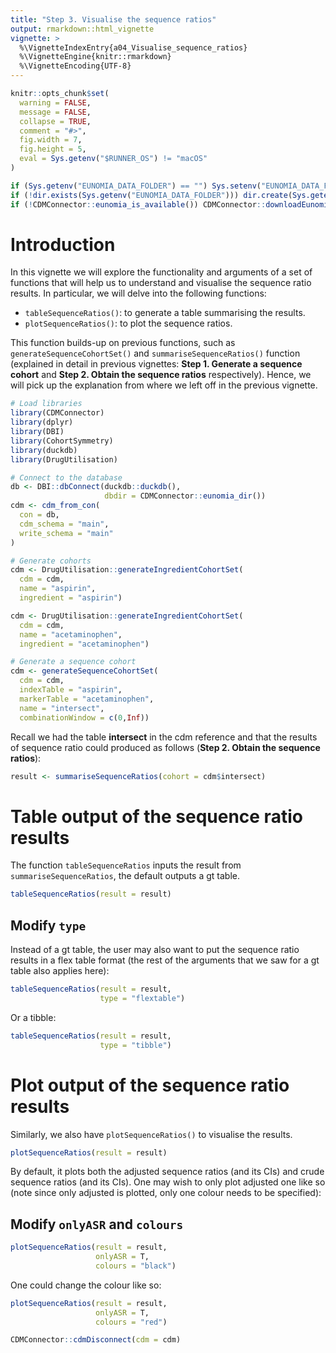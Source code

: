 ```yaml
---
title: "Step 3. Visualise the sequence ratios"
output: rmarkdown::html_vignette
vignette: >
  %\VignetteIndexEntry{a04_Visualise_sequence_ratios}
  %\VignetteEngine{knitr::rmarkdown}
  %\VignetteEncoding{UTF-8}
---
```

```r
knitr::opts_chunk$set(
  warning = FALSE,
  message = FALSE,
  collapse = TRUE,
  comment = "#>",
  fig.width = 7,
  fig.height = 5,
  eval = Sys.getenv("$RUNNER_OS") != "macOS"
)
```

```r
if (Sys.getenv("EUNOMIA_DATA_FOLDER") == "") Sys.setenv("EUNOMIA_DATA_FOLDER" = tempdir())
if (!dir.exists(Sys.getenv("EUNOMIA_DATA_FOLDER"))) dir.create(Sys.getenv("EUNOMIA_DATA_FOLDER"))
if (!CDMConnector::eunomia_is_available()) CDMConnector::downloadEunomiaData()
```

# Introduction
In this vignette we will explore the functionality and arguments of a set of functions that will help us to understand and visualise the sequence ratio results. In particular, we will delve into the following functions:

- `tableSequenceRatios()`: to generate a table summarising the results.
- `plotSequenceRatios()`: to plot the sequence ratios.

This function builds-up on previous functions, such as `generateSequenceCohortSet()` and `summariseSequenceRatios()` function (explained in detail in previous vignettes: **Step 1. Generate a sequence cohort** and **Step 2. Obtain the sequence ratios** respectively). Hence, we will pick up the explanation from where we left off in the previous vignette. 

```r
# Load libraries
library(CDMConnector)
library(dplyr)
library(DBI)
library(CohortSymmetry)
library(duckdb)
library(DrugUtilisation)

# Connect to the database
db <- DBI::dbConnect(duckdb::duckdb(), 
                     dbdir = CDMConnector::eunomia_dir())
cdm <- cdm_from_con(
  con = db,
  cdm_schema = "main",
  write_schema = "main"
)

# Generate cohorts
cdm <- DrugUtilisation::generateIngredientCohortSet(
  cdm = cdm,
  name = "aspirin",
  ingredient = "aspirin")

cdm <- DrugUtilisation::generateIngredientCohortSet(
  cdm = cdm,
  name = "acetaminophen",
  ingredient = "acetaminophen")

# Generate a sequence cohort
cdm <- generateSequenceCohortSet(
  cdm = cdm,
  indexTable = "aspirin",
  markerTable = "acetaminophen",
  name = "intersect",
  combinationWindow = c(0,Inf))
```

Recall we had the table **intersect** in the cdm reference and that the results of sequence ratio could produced as follows (**Step 2. Obtain the sequence ratios**):

```r
result <- summariseSequenceRatios(cohort = cdm$intersect)
```

# Table output of the sequence ratio results
The function `tableSequenceRatios` inputs the result from `summariseSequenceRatios`, the default outputs a gt table.

```r
tableSequenceRatios(result = result)
```

## Modify `type`

Instead of a gt table, the user may also want to put the sequence ratio results in a flex table format (the rest of the arguments that we saw for a gt table also applies here):

```r
tableSequenceRatios(result = result,
                    type = "flextable")
```

Or a tibble:

```r
tableSequenceRatios(result = result,
                    type = "tibble")
```

# Plot output of the sequence ratio results

Similarly, we also have `plotSequenceRatios()` to visualise the results.

```r
plotSequenceRatios(result = result)
```

By default, it plots both the adjusted sequence ratios (and its CIs) and crude sequence ratios (and its CIs). One may wish to only plot adjusted one like so (note since only adjusted is plotted, only one colour needs to be specified):

## Modify `onlyASR` and `colours`

```r
plotSequenceRatios(result = result,
                   onlyASR = T,
                   colours = "black")
```

One could change the colour like so: 

```r
plotSequenceRatios(result = result,
                   onlyASR = T,
                   colours = "red")
```

```r
CDMConnector::cdmDisconnect(cdm = cdm)
```
